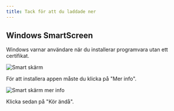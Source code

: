 ```yaml
---
title: Tack för att du laddade ner
---
```



<CardGrid>
<LinkCard href="/community/contributing" title="Contribute to the project" />
<LinkCard href="https://linwood.dev/matrix" title="Join the community" />
</CardGrid>

## Windows SmartScreen

Windows varnar användare när du installerar programvara utan ett certifikat.

![Smart skärm](@assets/img/smart-screen.png)

För att installera appen måste du klicka på "Mer info".

![Smart skärm mer info](@assets/img/smart-screen-more-info.png)

Klicka sedan på "Kör ändå".
